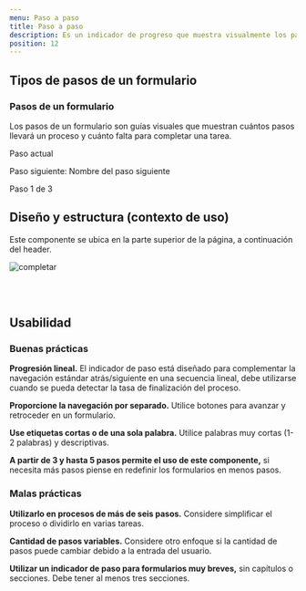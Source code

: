 ```yaml
---
menu: Paso a paso
title: Paso a paso
description: Es un indicador de progreso que muestra visualmente los pasos y el progreso de las acciones del usuario. Los ayuda a comprender la progresión de los formularios largos y reduce la incertidumbre a medida que completan cada pantalla.
position: 12
---
```


## Tipos de pasos de un formulario

### Pasos de un formulario

Los pasos de un formulario son guías visuales que muestran cuántos pasos llevará un proceso y cuánto falta para completar una tarea.

<div className="mt-5 pt-3 pb-3">
  <Example>
    <div className="mx-4">
      <div className="stepper">
        <p className="step-title">Paso actual</p>
        <p className="step-next">Paso siguiente: Nombre del paso siguiente</p>
        <div className="steps">
          <div className="step active"></div>
          <div className="step"></div>
          <div className="step"></div>
        </div>
        <span className="step-text">Paso 1 de 3</span>
      </div>
    </div>
  </Example>
</div>

## Diseño y estructura (contexto de uso)

Este componente se ubica en la parte superior de la página, a continuación del header.

![completar](/componentes/paso-a-paso/formulario.svg)

<br></br>

## Usabilidad

### Buenas prácticas

<div className="d-flex flex-row justify-content-start">
  <i className="bx bx-sm bxs-check-circle" style="color:#26874a"></i>
  <p className="pl-2">
    <strong>Progresión lineal.</strong> El indicador de paso está diseñado para complementar la navegación estándar
    atrás/siguiente en una secuencia lineal, debe utilizarse cuando se pueda detectar la tasa de finalización del
    proceso.
  </p>
</div>

<div className="d-flex flex-row justify-content-start">
  <i className="bx bx-sm bxs-check-circle" style="color:#26874a"></i>
  <p className="pl-2">
    <strong>Proporcione la navegación por separado.</strong> Utilice botones para avanzar y retroceder en un formulario.
  </p>
</div>

<div className="d-flex flex-row justify-content-start">
  <i className="bx bx-sm bxs-check-circle" style="color:#26874a"></i>
  <p className="pl-2">
    <strong>Use etiquetas cortas o de una sola palabra.</strong> Utilice palabras muy cortas (1-2 palabras) y
    descriptivas.
  </p>
</div>

<div className="d-flex flex-row justify-content-start">
  <i className="bx bx-sm bxs-check-circle" style="color:#26874a"></i>
  <p className="pl-2">
    <strong>A partir de 3 y hasta 5 pasos permite el uso de este componente,</strong> si necesita más pasos piense en
    redefinir los formularios en menos pasos.
  </p>
</div>

### Malas prácticas

<div className="d-flex flex-row justify-content-start">
  <i className="bx bx-sm bxs-x-circle" style="color:#d02323"></i>
  <p className="pl-2">
    <strong>Utilizarlo en procesos de más de seis pasos.</strong> Considere simplificar el proceso o dividirlo en varias
    tareas.
  </p>
</div>

<div className="d-flex flex-row justify-content-start">
  <i className="bx bx-sm bxs-x-circle" style="color:#d02323"></i>
  <p className="pl-2">
    <strong>Cantidad de pasos variables.</strong> Considere otro enfoque si la cantidad de pasos puede cambiar debido a
    la entrada del usuario.
  </p>
</div>

<div className="d-flex flex-row justify-content-start">
  <i className="bx bx-sm bxs-x-circle" style="color:#d02323"></i>
  <p className="pl-2">
    <strong>Utilizar un indicador de paso para formularios muy breves,</strong> sin capítulos o secciones. Debe tener al
    menos tres secciones.
  </p>
</div>
